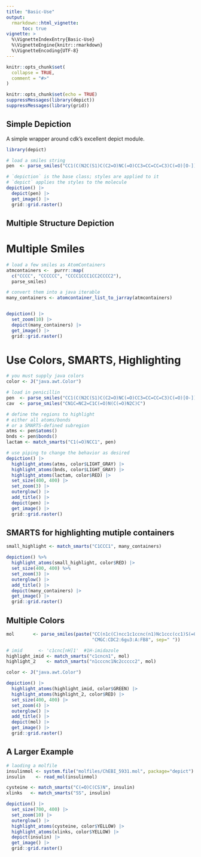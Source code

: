```yaml
---
title: "Basic-Use"
output: 
  rmarkdown::html_vignette:
      toc: true
vignette: >
  %\VignetteIndexEntry{Basic-Use}
  %\VignetteEngine{knitr::rmarkdown}
  %\VignetteEncoding{UTF-8}
---
```


```r
knitr::opts_chunk$set(
  collapse = TRUE,
  comment = "#>"
)

knitr::opts_chunk$set(echo = TRUE)
suppressMessages(library(depict))
suppressMessages(library(grid))

```


## Simple Depiction

A simple wrapper around cdk's excellent depict module.


```r
library(depict)

# load a smiles string
pen  <- parse_smiles("CC1(C(N2C(S1)C(C2=O)NC(=O)CC3=CC=CC=C3)C(=O)[O-])C penicillin")

# `depiction` is the base class; styles are applied to it
# `depict` applies the styles to the molecule
depiction() |>
  depict(pen) |>
  get_image() |>
  grid::grid.raster()
```


## Multiple Structure Depiction

# Multiple Smiles

```r

# load a few smiles as AtomContainers
atmcontainers <-  purrr::map(
  c("CCCC", "CCCCCC", "CCCC1CCC1CC2CCCC2"),
  parse_smiles)

# convert them into a java iterable  
many_containers <- atomcontainer_list_to_jarray(atmcontainers)


depiction() |>
  set_zoom(10) |>
  depict(many_containers) |>
  get_image() |>
  grid::grid.raster()

```



# Use Colors, SMARTS, Highlighting

```r

# you must supply java colors 
color <- J("java.awt.Color")

# load in penicillin
pen  <- parse_smiles("CC1(C(N2C(S1)C(C2=O)NC(=O)CC3=CC=CC=C3)C(=O)[O-])C penicillin")
cav  <- parse_smiles("CN1C=NC2=C1C(=O)N(C(=O)N2C)C")

# define the regions to highlight
# either all atoms/bonds
# or a SMARTS-defined subregion
atms <- pen$atoms()
bnds <- pen$bonds()
lactam <- match_smarts("C1(=O)NCC1", pen)

# use piping to change the behavior as desired
depiction() |>
  highlight_atoms(atms, color$LIGHT_GRAY) |>
  highlight_atoms(bnds, color$LIGHT_GRAY) |>
  highlight_atoms(lactam, color$RED) |>
  set_size(400, 400) |>
  set_zoom(3) |>
  outerglow() |>
  add_title() |>
  depict(pen) |>
  get_image() |>
  grid::grid.raster()

```


##  SMARTS for highlighting mutiple containers

```r

small_highlight <- match_smarts("C1CCC1", many_containers)

depiction() %>%
  highlight_atoms(small_highlight, color$RED) |>
  set_size(400, 400) %>%
  set_zoom(3) |>
  outerglow() |>
  add_title() |>
  depict(many_containers) |>
  get_image() |>
  grid::grid.raster()
```

## Multiple Colors

```r
mol       <- parse_smiles(paste("CC(n1c(C)ncc1c1ccnc(n1)Nc1ccc(cc1)S(=O)(=O)C)C", 
                                "CMGC:CDC2:6gu3:A:FB8", sep=" "))

# imid      <- 'c1cnc[nH]1'  #1H-imidazole
highlight_imid <- match_smarts("c1cncn1", mol)
highlight_2    <- match_smarts("n1cccnc1Nc2ccccc2", mol)

color <- J("java.awt.Color")

depiction() |>
  highlight_atoms(highlight_imid, color$GREEN) |>
  highlight_atoms(highlight_2, color$RED) |>
  set_size(400, 400) |>
  set_zoom(4) |>
  outerglow() |>
  add_title() |>
  depict(mol) |>
  get_image() |>
  grid::grid.raster()
```

## A Larger Example



```r
# laoding a molfile
insulinmol <- system.file("molfiles/ChEBI_5931.mol", package="depict")
insulin    <- read_mol(insulinmol)

cysteine <- match_smarts("C(=O)C(CS)N", insulin)
xlinks   <- match_smarts("SS", insulin)

depiction() |>
  set_size(700, 400) |>
  set_zoom(10) |>
  outerglow() |>
  highlight_atoms(cysteine, color$YELLOW) |>
  highlight_atoms(xlinks, color$YELLOW) |>
  depict(insulin) |>
  get_image() |>
  grid::grid.raster()

```

